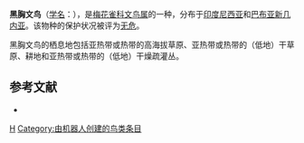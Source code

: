 {{Speciesbox 
| taxon = Lonchura teerinki
| status = LC | status_system = IUCN3.1
| authority = Rand, 1940
}}

'''黑胸文鸟'''（[[学名|学名]]：{{lang|la|''Lonchura teerinki''}}），是[[梅花雀科|梅花雀科]][[文鸟属|文鸟属]]的一种，分布于[[印度尼西亚|印度尼西亚]]和[[巴布亚新几内亚|巴布亚新几内亚]]。该物种的保护状况被评为[[无危|无危]]。

黑胸文鸟的栖息地包括亚热带或热带的高海拔草原、亚热带或热带的（低地）干草原、耕地和亚热带或热带的（低地）干燥疏灌丛。

== 参考文献 ==
*{{cite web|url=http://www.birdlife.org/datazone/speciesfactsheet.php?id=8729&m=0|title=Lonchura teerinki|publisher=[[国际鸟盟|BirdLife.org]]|accessdate=2011-06-27|archive-date=2016-03-04|archive-url=https://web.archive.org/web/20160304231443/http://www.birdlife.org/datazone/speciesfactsheet.php?id=8729&m=0|dead-url=no}}
{{Taxonbar|from=Q1300947}}

[[Category:文鸟属|H]]
[[Category:由机器人创建的鸟类条目|Category:由机器人创建的鸟类条目]]